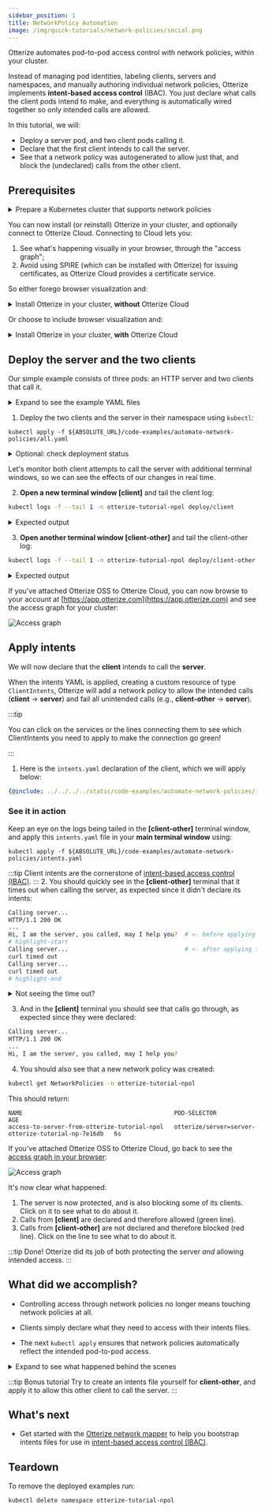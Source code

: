 ```yaml
---
sidebar_position: 1
title: NetworkPolicy Automation
image: /img/quick-tutorials/network-policies/social.png
---
```



Otterize automates pod-to-pod access control with network policies, within your cluster.

Instead of managing pod identities, labeling clients, servers and namespaces,
and manually authoring individual network policies, Otterize implements **intent-based access control** (IBAC).
You just declare what calls the client pods intend to make,
and everything is automatically wired together so only intended calls are allowed.

In this tutorial, we will:

- Deploy a server pod, and two client pods calling it.
- Declare that the first client intends to call the server.
- See that a network policy was autogenerated to allow just that, and block the (undeclared) calls from the other client.

## Prerequisites

<details>
<summary>Prepare a Kubernetes cluster that supports network policies</summary>

Before you start, you'll need a Kubernetes cluster with a [CNI](https://kubernetes.io/docs/concepts/extend-kubernetes/compute-storage-net/network-plugins/) that supports [NetworkPolicies](https://kubernetes.io/docs/concepts/services-networking/network-policies/).

{@include: ../../../_common/cluster-setup.md}

</details>

You can now install (or reinstall) Otterize in your cluster, and optionally connect to Otterize Cloud. Connecting to Cloud lets you:

1. See what's happening visually in your browser, through the "access graph";
2. Avoid using SPIRE (which can be installed with Otterize) for issuing certificates, as Otterize Cloud provides a certificate service.

So either forego browser visualization and:

<details>
<summary>Install Otterize in your cluster, <b>without</b> Otterize Cloud</summary>

{@include: ../../../_common/install-otterize.md}

</details>

Or choose to include browser visualization and:

<details>
<summary>Install Otterize in your cluster, <b>with</b> Otterize Cloud</summary>

#### Create an Otterize Cloud account

{@include: ../../../_common/create-account.md}

#### Install Otterize OSS, connected to Otterize Cloud

{@include: ../../../_common/install-otterize-from-cloud-with-enforcement.md}

</details>

## Deploy the server and the two clients

Our simple example consists of three pods: an HTTP server and two clients that call it.

<details>
<summary>Expand to see the example YAML files</summary>
<Tabs>

<TabItem value="namespace.yaml" label="namespace.yaml" default>

```yaml
{@include: ../../../../static/code-examples/automate-network-policies/namespace.yaml}
```

</TabItem>

<TabItem value="server.yaml" label="server.yaml" default>

```yaml
{@include: ../../../../static/code-examples/automate-network-policies/server-deployment.yaml}
---
{@include: ../../../../static/code-examples/automate-network-policies/server-service.yaml}
```

</TabItem>
<TabItem value="client.yaml" label="client.yaml" default>

```yaml
{@include: ../../../../static/code-examples/automate-network-policies/client-deployment.yaml}
```

</TabItem>
<TabItem value="client-other.yaml" label="client-other.yaml" default>

```yaml
{@include: ../../../../static/code-examples/automate-network-policies/client-other-deployment.yaml}
```

</TabItem>

</Tabs>
</details>

1. Deploy the two clients and the server in their namespace using `kubectl`:

```shell
kubectl apply -f ${ABSOLUTE_URL}/code-examples/automate-network-policies/all.yaml
```

<details>
<summary>Optional: check deployment status</summary>
Check that the client and server pods were deployed

```bash
kubectl get pods -n otterize-tutorial-npol
```

You should see

```
NAME                           READY   STATUS    RESTARTS   AGE
client-596bcb48d5-pnjxc        1/1     Running   0          8s
client-other-f56d65d7f-z2wg2   1/1     Running   0          8s
server-6bb4784ccc-wtz7f        1/1     Running   0          8s
```

</details>

Let's monitor both client attempts to call the server with additional terminal windows,
so we can see the effects of our changes in real time.

2. **Open a new terminal window [client]** and tail the client log:

```bash
kubectl logs -f --tail 1 -n otterize-tutorial-npol deploy/client
```

<details>
<summary>Expected output</summary>

At this point the client should be able to communicate with the server:

```
Calling server...
HTTP/1.1 200 OK
...
Hi, I am the server, you called, may I help you?
```

</details>

3. **Open another terminal window [client-other]** and tail the client-other log:

```bash
kubectl logs -f --tail 1 -n otterize-tutorial-npol deploy/client-other
```

<details>
<summary>Expected output</summary>

At this point the client should be able to communicate with the server:

```
Calling server...
HTTP/1.1 200 OK
...
Hi, I am the server, you called, may I help you?
```

</details>

If you've attached Otterize OSS to Otterize Cloud, you can now browse to your account at [https://app.otterize.com](https://app.otterize.com) and see the access graph for your cluster:

![Access graph](/img/quick-tutorials/network-policies/base.png)

## Apply intents

We will now declare that the **client** intends to call the **server**.

When the intents YAML is applied, creating a custom resource of type `ClientIntents`,
Otterize will add a network policy to allow the intended calls
(**client** &rarr; **server**) and fail all unintended calls (e.g., **client-other** &rarr; **server**).

:::tip

You can click on the services or the lines connecting them to see which ClientIntents you need to apply to make the connection go green!

:::

1. Here is the `intents.yaml` declaration of the client, which we will apply below:

```yaml
{@include: ../../../../static/code-examples/automate-network-policies/intents.yaml}
```

### See it in action

Keep an eye on the logs being tailed in the **[client-other]** terminal window,
and apply this `intents.yaml` file in your **main terminal window** using:

```shell
kubectl apply -f ${ABSOLUTE_URL}/code-examples/automate-network-policies/intents.yaml
```

:::tip
Client intents are the cornerstone of [intent-based access control (IBAC)](/intent-based-access-control).
::: 2. You should quickly see in the **[client-other]** terminal that it times out when calling the server,
as expected since it didn't declare its intents:

```bash
Calling server...
HTTP/1.1 200 OK
...
Hi, I am the server, you called, may I help you?  # <- before applying the intents file
# highlight-start
Calling server...                                 # <- after applying the intents file
curl timed out
Calling server...
curl timed out
# highlight-end
```

<details>
<summary>Not seeing the time out?</summary>

If client-other isn't timing out, then the installed CNI plugin likely does not support network policies.
Consult the docs for your Kubernetes distribution or head back to the [Calico installation section](#prerequisites) to install one.
For example, Minikube does not start by default with a CNI that supports network policies
but you can ask it to start with one that does, such as Calico.

</details>

3. And in the **[client]** terminal you should see that calls go through, as expected since they were declared:

```bash
Calling server...
HTTP/1.1 200 OK
...
Hi, I am the server, you called, may I help you?
```

4. You should also see that a new network policy was created:

```bash
kubectl get NetworkPolicies -n otterize-tutorial-npol
```

This should return:

```
NAME                                           POD-SELECTOR                                         AGE
access-to-server-from-otterize-tutorial-npol   otterize/server=server-otterize-tutorial-np-7e16db   6s
```

If you've attached Otterize OSS to Otterize Cloud, go back to see the [access graph in your browser](https://app.otterize.com):

![Access graph](/img/quick-tutorials/network-policies/protected.png)

It's now clear what happened:

1. The server is now protected, and is also blocking some of its clients. Click on it to see what to do about it.
2. Calls from **[client]** are declared and therefore allowed (green line).
3. Calls from **[client-other]** are not declared and therefore blocked (red line). Click on the line to see what to do about it.

:::tip Done!
Otterize did its job of both protecting the server _and_ allowing intended access.
:::

## What did we accomplish?

- Controlling access through network policies no longer means touching network policies at all.

- Clients simply declare what they need to access with their intents files.

- The next `kubectl apply` ensures that network policies automatically reflect the intended pod-to-pod access.

<details>
<summary>Expand to see what happened behind the scenes</summary>

Otterize generated a specific network policy on the ingress of the pods of a server, allowing the server to
be accessed by the pods of a client. Otterize uses labels to define the network policy and associate it
with a server in a namespace and a client in a namespace, as follows:

1. The server's pods are given a label `intents.otterize.com/server` whose value uniquely represents that server.
   The network policy stipulates that it applies to the ingress of server pods with this label.
2. The client's pods are given a label `intents.otterize.com/access-...` derived from the server's unique `intents.otterize.com/server` value.
   The network policy stipulates that only client pods with this matching label can access the server.
3. The client's namespace is given a label `intents.otterize.com/namespace-name` whose value is the namespace of the client.
   The network policy stipulates that only client pods whose namespaces have this label can access the server.
   This is used to allow cross-namespace intents.

Otterize saved us from doing all this work by simply declaring the client's intents in `intents.yaml`,
while the appropriate network policies were managed automatically behind the scenes.

Further information about network policies and Otterize can be found
[here](/reference/access-controls/network-policies).

</details>

:::tip Bonus tutorial
Try to create an intents file yourself for **client-other**, and apply it to allow this other client to call the server.
:::

## What's next

- Get started with the [Otterize network mapper](/quickstart/visualization/k8s-network-mapper) to help you bootstrap intents files
  for use in [intent-based access control (IBAC)](/intent-based-access-control).

## Teardown

To remove the deployed examples run:

```bash
kubectl delete namespace otterize-tutorial-npol
```
